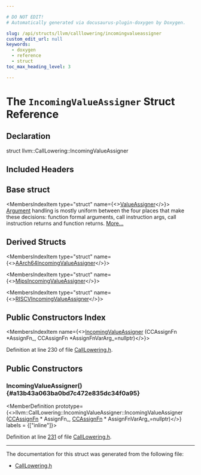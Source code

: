 ```yaml
---

# DO NOT EDIT!
# Automatically generated via docusaurus-plugin-doxygen by Doxygen.

slug: /api/structs/llvm/calllowering/incomingvalueassigner
custom_edit_url: null
keywords:
  - doxygen
  - reference
  - struct
toc_max_heading_level: 3

---
```





# The `IncomingValueAssigner` Struct Reference

<DoxygenPage pluginConfig={pluginConfig}>



## Declaration

<CodeBlock>struct llvm::CallLowering::IncomingValueAssigner</CodeBlock>

## Included Headers

<IncludesList>
<IncludesListItem
  filePath="llvm/CodeGen/GlobalISel/CallLowering.h"
  permalink="/docs/api/files/include/include/llvm/include/llvm/codegen/include/llvm/codegen/globalisel/calllowering-h"
  isLocal="true" />
</IncludesList>

## Base struct

<MembersIndex>

<MembersIndexItem
  type="struct"
  name={<><a href="/docs/api/structs/llvm/calllowering/valueassigner">ValueAssigner</a></>}>
<a href="/docs/api/classes/llvm/argument">Argument</a> handling is mostly uniform between the four places that make these decisions: function formal arguments, call instruction args, call instruction returns and function returns. <a href="/docs/api/structs/llvm/calllowering/valueassigner/#details">More...</a>
</MembersIndexItem>

</MembersIndex>

## Derived Structs

<MembersIndex>

<MembersIndexItem
  type="struct"
  name={<><a href="/docs/api/structs/anonymous-namespace-aarch64calllowering-cpp-/aarch64incomingvalueassigner">AArch64IncomingValueAssigner</a></>}>
</MembersIndexItem>

<MembersIndexItem
  type="struct"
  name={<><a href="/docs/api/structs/anonymous-namespace-mipscalllowering-cpp-/mipsincomingvalueassigner">MipsIncomingValueAssigner</a></>}>
</MembersIndexItem>

<MembersIndexItem
  type="struct"
  name={<><a href="/docs/api/structs/anonymous-namespace-riscvcalllowering-cpp-/riscvincomingvalueassigner">RISCVIncomingValueAssigner</a></>}>
</MembersIndexItem>

</MembersIndex>

## Public Constructors Index

<MembersIndex>

<MembersIndexItem
  name={<><a href="#a13b43a063ba0bd7c472e835dc34f0a95">IncomingValueAssigner</a> (CCAssignFn &#42;AssignFn&#95;, CCAssignFn &#42;AssignFnVarArg&#95;=nullptr)</>}>
</MembersIndexItem>

</MembersIndex>


Definition at line 230 of file <a href="/docs/api/files/include/include/llvm/include/llvm/codegen/include/llvm/codegen/globalisel/calllowering-h">CallLowering.h</a>.

<SectionDefinition>

## Public Constructors

### IncomingValueAssigner() {#a13b43a063ba0bd7c472e835dc34f0a95}

<MemberDefinition
  prototype={<>llvm::CallLowering::IncomingValueAssigner::IncomingValueAssigner (<a href="/docs/api/namespaces/llvm/#aa555cd3eb8141809d16bcfc45ccc3715">CCAssignFn</a> &#42; AssignFn_, <a href="/docs/api/namespaces/llvm/#aa555cd3eb8141809d16bcfc45ccc3715">CCAssignFn</a> &#42; AssignFnVarArg_=nullptr)</>}
  labels = {["inline"]}>

Definition at line <a href="/docs/api/files/include/include/llvm/include/llvm/codegen/include/llvm/codegen/globalisel/calllowering-h/#l00231">231</a> of file <a href="/docs/api/files/include/include/llvm/include/llvm/codegen/include/llvm/codegen/globalisel/calllowering-h">CallLowering.h</a>.
</MemberDefinition>

</SectionDefinition>

<hr/>

The documentation for this struct was generated from the following file:

<ul>
<li><a href="/docs/api/files/include/include/llvm/include/llvm/codegen/include/llvm/codegen/globalisel/calllowering-h">CallLowering.h</a></li>
</ul>

</DoxygenPage>
